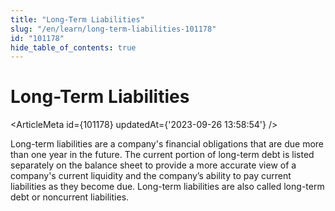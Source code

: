 ```yaml
---
title: "Long-Term Liabilities"
slug: "/en/learn/long-term-liabilities-101178"
id: "101178"
hide_table_of_contents: true
---
```



# Long-Term Liabilities

<ArticleMeta id={101178} updatedAt={'2023-09-26 13:58:54'} />
<div className='border-solid border-b border-t-0 my-4 border-[var(--ifm-color-gray-300)]' />

Long-term liabilities are a company's financial obligations that are due more than one year in the future. The current portion of long-term debt is listed separately on the balance sheet to provide a more accurate view of a company's current liquidity and the company’s ability to pay current liabilities as they become due. Long-term liabilities are also called long-term debt or noncurrent liabilities.
